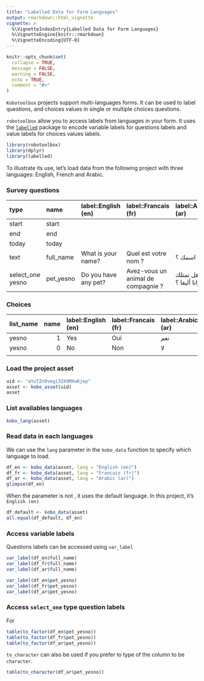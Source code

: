 ```yaml
---
title: "Labelled Data for Form Languages"
output: rmarkdown::html_vignette
vignette: >
  %\VignetteIndexEntry{Labelled Data for Form Languages}
  %\VignetteEngine{knitr::rmarkdown}
  %\VignetteEncoding{UTF-8}
---
```


```r
knitr::opts_chunk$set(
  collapse = TRUE,
  message = FALSE,
  warning = FALSE,
  echo = TRUE,
  comment = "#>"
)

```

`Kobotoolbox` projects support multi-languages forms. It can be used to label questions, and choices values in single or multiple choices questions.

`robotoolbox` allow you to access labels from languages in your form. It uses the [`labelled`](https://cran.r-project.org/package=labelled/vignettes/intro_labelled.html) package to encode variable labels for questions labels and value labels for choices values labels.


```r
library(robotoolbox)
library(dplyr)
library(labelled)
```

To illustrate its use, let's load data from the following project with three languages: English, French and Arabic.

### Survey questions

| type             | name      | label::English (en)  | label::Francais (fr)               | label::Arabic (ar) |
|:-----------------|:----------|:---------------------|:-----------------------------------|:-------------------|
| start            | start     |                      |                                    |                    |
| end              | end       |                      |                                    |                    |
| today            | today     |                      |                                    |                    |
| text             | full_name | What is your name?   | Quel est votre nom ?               | ما اسمك ؟          |
| select_one yesno | pet_yesno | Do you have any pet? | Avez-vous un animal de compagnie ? | هل تمتلك حيوانا أليفا ؟ |


### Choices

| list_name | name | label::English (en) | label::Francais (fr) | label::Arabic (ar) |
|:----------|-----:|:--------------------|:---------------------|:-------------------|
| yesno     |    1 | Yes                 | Oui                  | نعم                |
| yesno     |    0 | No                  | Non                  | لا                 |
|           |      |                     |                      |                    |


### Load the project asset

```r
uid <- "aYuTZn9vegi3Z49MXwKjep"
asset <- kobo_asset(uid)
asset
```

### List availables languages

```r
kobo_lang(asset)
```

### Read data in each languages

We can use the `lang` parameter in the `kobo_data` function to specify which language to load.

```r
df_en <- kobo_data(asset, lang = "English (en)")
df_fr <- kobo_data(asset, lang = "Francais (fr)")
df_ar <- kobo_data(asset, lang = "Arabic (ar)")
glimpse(df_en)
```

When the parameter is not , it uses the default language. In this project, it's `English (en)`


```r
df_default <- kobo_data(asset)
all.equal(df_default, df_en)
```


### Access variable labels

Questions labels can be accessed using `var_label`

```r
var_label(df_en$full_name)
var_label(df_fr$full_name)
var_label(df_ar$full_name)
```


```r
var_label(df_en$pet_yesno)
var_label(df_fr$pet_yesno)
var_label(df_ar$pet_yesno)
```

### Access `select_one` type question labels

For

```r
table(to_factor(df_en$pet_yesno))
table(to_factor(df_fr$pet_yesno))
table(to_factor(df_ar$pet_yesno))
```

`to_character` can also be used if you prefer to type of the column to be `character`.


```r
table(to_character(df_ar$pet_yesno))
```
